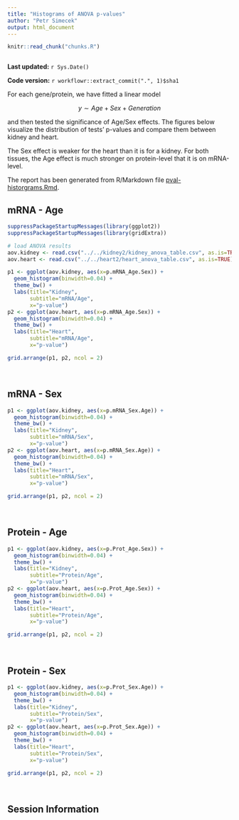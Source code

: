 ```yaml
---
title: "Histograms of ANOVA p-values"
author: "Petr Simecek"
output: html_document
---
```


```r
knitr::read_chunk("chunks.R")
```

```r
```

**Last updated:** `r Sys.Date()`

**Code version:** `r workflowr::extract_commit(".", 1)$sha1`

For each gene/protein, we have fitted a linear model

$$ y \sim Age + Sex+Generation$$

and then tested the significance of Age/Sex effects. The figures below visualize the distribution of tests’ p-values and compare them between kidney and heart.

The Sex effect is weaker for the heart than it is for a kidney. For both tissues, the Age effect is much stronger on protein-level that it is on mRNA-level.

The report has been generated from R/Markdown file [pval-historgrams.Rmd](https://github.com/simecek/TheAgingProteome/blob/master/analysis/pval-histograms.Rmd).

## mRNA - Age

```r
suppressPackageStartupMessages(library(ggplot2))
suppressPackageStartupMessages(library(gridExtra))

# load ANOVA results
aov.kidney <- read.csv("../../kidney2/kidney_anova_table.csv", as.is=TRUE)
aov.heart <- read.csv("../../heart2/heart_anova_table.csv", as.is=TRUE)

p1 <- ggplot(aov.kidney, aes(x=p.mRNA_Age.Sex)) + 
  geom_histogram(binwidth=0.04) +
  theme_bw() +
  labs(title="Kidney", 
       subtitle="mRNA/Age",
       x="p-value")
p2 <- ggplot(aov.heart, aes(x=p.mRNA_Age.Sex)) + 
  geom_histogram(binwidth=0.04) +
  theme_bw() +
  labs(title="Heart", 
       subtitle="mRNA/Age",
       x="p-value")

grid.arrange(p1, p2, ncol = 2)
```

\ 

## mRNA - Sex

```r
p1 <- ggplot(aov.kidney, aes(x=p.mRNA_Sex.Age)) + 
  geom_histogram(binwidth=0.04) +
  theme_bw() +
  labs(title="Kidney", 
       subtitle="mRNA/Sex",
       x="p-value")
p2 <- ggplot(aov.heart, aes(x=p.mRNA_Sex.Age)) + 
  geom_histogram(binwidth=0.04) +
  theme_bw() +
  labs(title="Heart", 
       subtitle="mRNA/Sex",
       x="p-value")

grid.arrange(p1, p2, ncol = 2)
```

\ 

## Protein - Age

```r
p1 <- ggplot(aov.kidney, aes(x=p.Prot_Age.Sex)) + 
  geom_histogram(binwidth=0.04) +
  theme_bw() +
  labs(title="Kidney", 
       subtitle="Protein/Age",
       x="p-value")
p2 <- ggplot(aov.heart, aes(x=p.Prot_Age.Sex)) + 
  geom_histogram(binwidth=0.04) +
  theme_bw() +
  labs(title="Heart", 
       subtitle="Protein/Age",
       x="p-value")

grid.arrange(p1, p2, ncol = 2)
```

\ 

## Protein - Sex

```r
p1 <- ggplot(aov.kidney, aes(x=p.Prot_Sex.Age)) + 
  geom_histogram(binwidth=0.04) +
  theme_bw() +
  labs(title="Kidney", 
       subtitle="Protein/Sex",
       x="p-value")
p2 <- ggplot(aov.heart, aes(x=p.Prot_Sex.Age)) + 
  geom_histogram(binwidth=0.04) +
  theme_bw() +
  labs(title="Heart", 
       subtitle="Protein/Sex",
       x="p-value")

grid.arrange(p1, p2, ncol = 2)
```

\ 

## Session Information

```r
```
